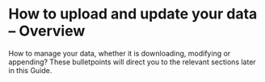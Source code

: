#  How to upload and update your data -- Overview{#uploadandupdate}

How to manage your data, whether it is downloading, modifying or appending? These bulletpoints will direct you to the relevant sections later in this Guide.

